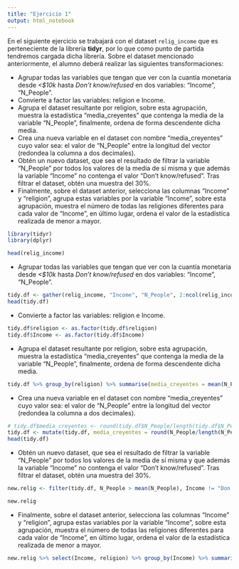 ```yaml
---
title: "Ejercicio 1"
output: html_notebook
---
```


En el siguiente ejercicio se trabajará con el dataset `relig_income` que es perteneciente de la librería **tidyr**, por lo que como punto de partida tendremos cargada dicha librería. Sobre el dataset mencionado anteriormente, el alumno deberá realizar las siguientes transformaciones:

* Agrupar todas las variables que tengan que ver con la cuantía monetaria desde *<$10k* hasta *Don't know/refused* en dos variables: "Income", "N_People".
* Convierte a factor las variables: religion e Income.
* Agrupa el dataset resultante por religion, sobre esta agrupación, muestra la estadística "media_creyentes" que contenga la media de la variable "N_People", finalmente, ordena de forma descendente dicha media.
* Crea una nueva variable en el dataset con nombre "media_creyentes" cuyo valor sea: el valor de "N_People" entre la longitud del vector (redondea la columna a dos decimales).
* Obtén un nuevo dataset, que sea el resultado de filtrar la variable "N_People" por todos los valores de la media de sí misma y que además la variable "Income" no contenga el valor "Don't know/refused". Tras filtrar el dataset, obtén una muestra del 30%.
* Finalmente, sobre el dataset anterior, selecciona las columnas "Income" y "religion", agrupa estas variables por la variable "Income", sobre esta agrupación, muestra el número de todas las religiones diferentes para cada valor de "Income", en último lugar, ordena el valor de la estadística realizada de menor a mayor.

```r
library(tidyr)
library(dplyr)
```

```r
head(relig_income)

```
* Agrupar todas las variables que tengan que ver con la cuantía monetaria desde *<$10k* hasta *Don't know/refused* en dos variables: "Income", "N_People".

```r
tidy.df <- gather(relig_income, "Income", "N_People", 2:ncol(relig_income))
head(tidy.df)
```
* Convierte a factor las variables: religion e Income.
```r
tidy.df$religion <- as.factor(tidy.df$religion)
tidy.df$Income <- as.factor(tidy.df$Income)
```
* Agrupa el dataset resultante por religion, sobre esta agrupación, muestra la estadística "media_creyentes" que contenga la media de la variable "N_People", finalmente, ordena de forma descendente dicha media.
```r
tidy.df %>% group_by(religion) %>% summarise(media_creyentes = mean(N_People)) %>% arrange(desc(media_creyentes))
```
* Crea una nueva variable en el dataset con nombre "media_creyentes" cuyo valor sea: el valor de "N_People" entre la longitud del vector (redondea la columna a dos decimales).
```r
# tidy.df$media_creyentes <- round(tidy.df$N_People/length(tidy.df$N_People), 2)
tidy.df <- mutate(tidy.df, media_creyentes = round(N_People/length(N_People),2))
head(tidy.df)
```
* Obtén un nuevo dataset, que sea el resultado de filtrar la variable "N_People" por todos los valores de la media de sí misma y que además la variable "Income" no contenga el valor "Don't know/refused". Tras filtrar el dataset, obtén una muestra del 30%.
```r
new.relig <- filter(tidy.df, N_People > mean(N_People), Income != "Don't know/refused") %>% sample_frac(size=0.3)
```
```r
new.relig
```
* Finalmente, sobre el dataset anterior, selecciona las columnas "Income" y "religion", agrupa estas variables por la variable "Income", sobre esta agrupación, muestra el número de todas las religiones diferentes para cada valor de "Income", en último lugar, ordena el valor de la estadística realizada de menor a mayor.
```r
new.relig %>% select(Income, religion) %>% group_by(Income) %>% summarise(Income_religiones=n()) %>% arrange(Income_religiones)
```



